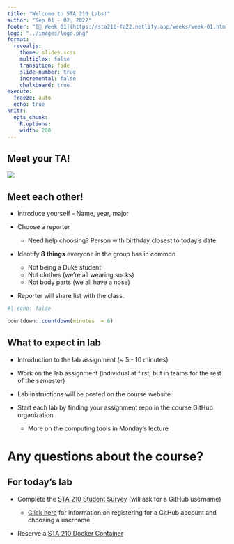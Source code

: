```yaml
---
title: "Welcome to STA 210 Labs!"
author: "Sep 01 - 02, 2022"
footer: "[🔗 Week 01](https://sta210-fa22.netlify.app/weeks/week-01.html)"
logo: "../images/logo.png"
format: 
  revealjs:
    theme: slides.scss
    multiplex: false
    transition: fade
    slide-number: true
    incremental: false 
    chalkboard: true
execute:
  freeze: auto
  echo: true
knitr:
  opts_chunk: 
    R.options:      
    width: 200
---
```


## Meet your TA!

![](images/labs/hello-sticker.jpeg){fig-alt="Pink sticker that says Hello my name is." fig-align="center"}

## Meet each other!

::: midi
-   Introduce yourself - Name, year, major

-   Choose a reporter

    -   Need help choosing? Person with birthday closest to today's date.

-   Identify **8 things** everyone in the group has in common

    -   Not being a Duke student
    -   Not clothes (we're all wearing socks)
    -   Not body parts (we all have a nose)

-   Reporter will share list with the class.
:::

```r
#| echo: false 

countdown::countdown(minutes  = 6)
```

## What to expect in lab 

-   Introduction to the lab assignment (\~ 5 - 10 minutes)

-   Work on the lab assignment (individual at first, but in teams for the rest of the semester)

-   Lab instructions will be posted on the course website

-   Start each lab by finding your assignment repo in the course GitHub organization

    -   More on the computing tools in Monday's lecture

# Any questions about the course? 

## For today's lab 

-   Complete the [STA 210 Student Survey](https://duke.qualtrics.com/jfe/form/SV_cGV5IKoeadWR59s) (will ask for a GitHub username)

    -   [Click here](https://happygitwithr.com/github-acct.html) for information on registering for a GitHub account and choosing a username.

-   Reserve a [STA 210 Docker Container](https://cmgr.oit.duke.edu/containers)
